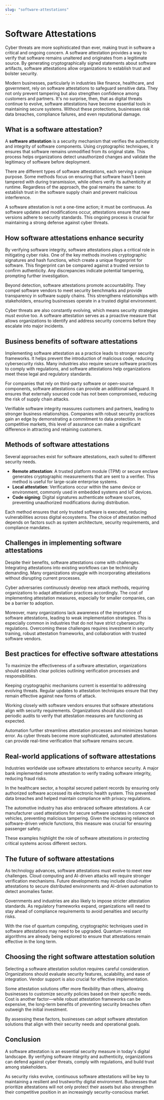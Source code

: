 ```yaml
---
slug: "software-attestations"
---
```


# Software Attestations

Cyber threats are more sophisticated than ever, making trust in software a critical and ongoing concern. A software attestation provides a way to verify that software remains unaltered and originates from a legitimate source. By generating cryptographically signed statements about software artifacts, software attestations allow organizations to establish trust and bolster security.

Modern businesses, particularly in industries like finance, healthcare, and government, rely on software attestations to safeguard sensitive data. They not only prevent tampering but also strengthen confidence among customers and partners. It's no surprise, then, that as digital threats continue to evolve, software attestations have become essential tools in maintaining secure systems. Without these protections, businesses risk data breaches, compliance failures, and even reputational damage.

## What is a software attestation?

A **software attestation** is a security mechanism that verifies the authenticity and integrity of software components. Using cryptographic techniques, it ensures that software remains unmodified from its original state. This process helps organizations detect unauthorized changes and validate the legitimacy of software before deployment.

There are different types of software attestations, each serving a unique purpose. Some methods focus on ensuring that software hasn't been tampered with during transmission, while others verify its authenticity at runtime. Regardless of the approach, the goal remains the same: to establish trust in the software supply chain and prevent malicious interference.

A software attestation is not a one-time action; it must be continuous. As software updates and modifications occur, attestations ensure that new versions adhere to security standards. This ongoing process is crucial for maintaining a strong defense against cyber threats.

## How software attestations enhance security

By verifying software integrity, software attestations plays a critical role in mitigating cyber risks. One of the key methods involves cryptographic signatures and hash functions, which create a unique fingerprint for software. This fingerprint can be compared against a trusted version to confirm authenticity. Any discrepancies indicate potential tampering, prompting further investigation.

Beyond detection, software attestations promote accountability. They compel software vendors to meet security benchmarks and provide transparency in software supply chains. This strengthens relationships with stakeholders, ensuring businesses operate in a trusted digital environment.

Cyber threats are also constantly evolving, which means security strategies must evolve too. A software attestation serves as a proactive measure that allows organizations to identify and address security concerns before they escalate into major incidents.

## Business benefits of software attestations

Implementing software attestation as a practice leads to stronger security frameworks. It helps prevent the introduction of malicious code, reducing cybersecurity risks. Many industries also require secure software practices to comply with regulations, and software attestations help organizations meet these legal and regulatory standards.

For companies that rely on third-party software or open-source components, software attestations can provide an additional safeguard. It ensures that externally sourced code has not been compromised, reducing the risk of supply chain attacks.

Verifiable software integrity reassures customers and partners, leading to stronger business relationships. Companies with robust security practices gain an edge by demonstrating a commitment to data protection. In competitive markets, this level of assurance can make a significant difference in attracting and retaining customers.

## Methods of software attestations

Several approaches exist for software attestations, each suited to different security needs.

- **Remote attestation**: A trusted platform module (TPM) or secure enclave generates cryptographic measurements that are sent to a verifier. This method is useful for large-scale enterprise systems.
- **Local attestation**: Verifications occur within the same device or environment, commonly used in embedded systems and IoT devices.
- **Code signing**: Digital signatures authenticate software sources, preventing unauthorized modifications during distribution.

Each method ensures that only trusted software is executed, reducing vulnerabilities across digital ecosystems. The choice of attestation method depends on factors such as system architecture, security requirements, and compliance mandates.

## Challenges in implementing software attestations

Despite their benefits, software attestations come with challenges. Integrating attestations into existing workflows can be technically demanding. Many organizations struggle with incorporating attestations without disrupting current processes.

Cyber adversaries continuously develop new attack methods, requiring organizations to adapt attestation practices accordingly. The cost of implementing attestation measures, especially for smaller companies, can be a barrier to adoption.

Moreover, many organizations lack awareness of the importance of software attestations, leading to weak implementation strategies. This is especially common in industries that do not have strict cybersecurity regulations. Overcoming these challenges requires investment in security training, robust attestation frameworks, and collaboration with trusted software vendors.

## Best practices for effective software attestations

To maximize the effectiveness of a software attestation, organizations should establish clear policies outlining verification processes and responsibilities.

Keeping cryptographic mechanisms current is essential to addressing evolving threats. Regular updates to attestation techniques ensure that they remain effective against new forms of attack.

Working closely with software vendors ensures that software attestations align with security requirements. Organizations should also conduct periodic audits to verify that attestation measures are functioning as expected.

Automation further streamlines attestation processes and minimizes human error. As cyber threats become more sophisticated, automated attestations can provide real-time verification that software remains secure.

## Real-world applications of software attestations

Industries worldwide use software attestations to enhance security. A major bank implemented remote attestation to verify trading software integrity, reducing fraud risks.

In the healthcare sector, a hospital secured patient records by ensuring only authorized software accessed its electronic health system. This prevented data breaches and helped maintain compliance with privacy regulations.

The automotive industry has also embraced software attestations. A car manufacturer used attestations for secure software updates in connected vehicles, preventing malicious tampering. Given the increasing reliance on software-driven vehicle functions, this measure was crucial for ensuring passenger safety.

These examples highlight the role of software attestations in protecting critical systems across different sectors.

## The future of software attestations

As technology advances, software attestations must evolve to meet new challenges. Cloud computing and AI-driven attacks will require stronger verification mechanisms. Future developments may include cloud-native attestations to secure distributed environments and AI-driven automation to detect anomalies faster.

Governments and industries are also likely to impose stricter attestation standards. As regulatory frameworks expand, organizations will need to stay ahead of compliance requirements to avoid penalties and security risks.

With the rise of quantum computing, cryptographic techniques used in software attestations may need to be upgraded. Quantum-resistant algorithms are already being explored to ensure that attestations remain effective in the long term.

## Choosing the right software attestation solution

Selecting a software attestation solution requires careful consideration. Organizations should evaluate security features, scalability, and ease of integration. Vendor support is also crucial for effective implementation.

Some attestation solutions offer more flexibility than others, allowing businesses to customize security policies based on their specific needs. Cost is another factor—while robust attestation frameworks can be expensive, the long-term benefits of preventing security breaches often outweigh the initial investment.

By assessing these factors, businesses can adopt software attestation solutions that align with their security needs and operational goals.

## Conclusion

A software attestation is an essential security measure in today's digital landscape. By verifying software integrity and authenticity, organizations can defend against cyber threats, comply with regulations, and build trust among stakeholders.

As security risks evolve, continuous software attestations will be key to maintaining a resilient and trustworthy digital environment. Businesses that prioritize attestations will not only protect their assets but also strengthen their competitive position in an increasingly security-conscious market.

